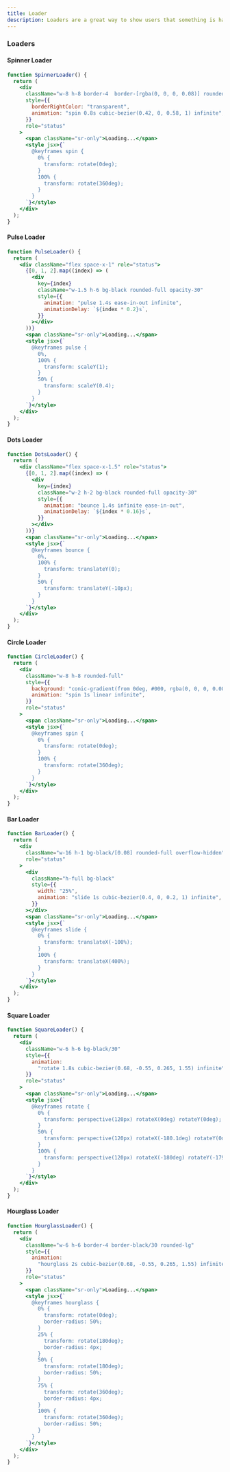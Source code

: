 ```yaml
---
title: Loader
description: Loaders are a great way to show users that something is happening in the background.
---
```


### Loaders
<Preview>
<Loaders />
</Preview>

#### Spinner Loader
```jsx showLineNumbers
function SpinnerLoader() {
  return (
    <div
      className="w-8 h-8 border-4  border-[rgba(0, 0, 0, 0.08)] rounded-full"
      style={{
        borderRightColor: "transparent",
        animation: "spin 0.8s cubic-bezier(0.42, 0, 0.58, 1) infinite",
      }}
      role="status"
    >
      <span className="sr-only">Loading...</span>
      <style jsx>{`
        @keyframes spin {
          0% {
            transform: rotate(0deg);
          }
          100% {
            transform: rotate(360deg);
          }
        }
      `}</style>
    </div>
  );
}
```	

#### Pulse Loader
```jsx showLineNumbers
function PulseLoader() {
  return (
    <div className="flex space-x-1" role="status">
      {[0, 1, 2].map((index) => (
        <div
          key={index}
          className="w-1.5 h-6 bg-black rounded-full opacity-30"
          style={{
            animation: "pulse 1.4s ease-in-out infinite",
            animationDelay: `${index * 0.2}s`,
          }}
        ></div>
      ))}
      <span className="sr-only">Loading...</span>
      <style jsx>{`
        @keyframes pulse {
          0%,
          100% {
            transform: scaleY(1);
          }
          50% {
            transform: scaleY(0.4);
          }
        }
      `}</style>
    </div>
  );
}
```

#### Dots Loader
```jsx showLineNumbers
function DotsLoader() {
  return (
    <div className="flex space-x-1.5" role="status">
      {[0, 1, 2].map((index) => (
        <div
          key={index}
          className="w-2 h-2 bg-black rounded-full opacity-30"
          style={{
            animation: "bounce 1.4s infinite ease-in-out",
            animationDelay: `${index * 0.16}s`,
          }}
        ></div>
      ))}
      <span className="sr-only">Loading...</span>
      <style jsx>{`
        @keyframes bounce {
          0%,
          100% {
            transform: translateY(0);
          }
          50% {
            transform: translateY(-10px);
          }
        }
      `}</style>
    </div>
  );
}
```

#### Circle Loader
```jsx showLineNumbers
function CircleLoader() {
  return (
    <div
      className="w-8 h-8 rounded-full"
      style={{
        background: "conic-gradient(from 0deg, #000, rgba(0, 0, 0, 0.08))",
        animation: "spin 1s linear infinite",
      }}
      role="status"
    >
      <span className="sr-only">Loading...</span>
      <style jsx>{`
        @keyframes spin {
          0% {
            transform: rotate(0deg);
          }
          100% {
            transform: rotate(360deg);
          }
        }
      `}</style>
    </div>
  );
}
```

#### Bar Loader
```jsx showLineNumbers
function BarLoader() {
  return (
    <div
      className="w-16 h-1 bg-black/[0.08] rounded-full overflow-hidden"
      role="status"
    >
      <div
        className="h-full bg-black"
        style={{
          width: "25%",
          animation: "slide 1s cubic-bezier(0.4, 0, 0.2, 1) infinite",
        }}
      ></div>
      <span className="sr-only">Loading...</span>
      <style jsx>{`
        @keyframes slide {
          0% {
            transform: translateX(-100%);
          }
          100% {
            transform: translateX(400%);
          }
        }
      `}</style>
    </div>
  );
}
```

#### Square Loader
```jsx showLineNumbers
function SquareLoader() {
  return (
    <div
      className="w-6 h-6 bg-black/30"
      style={{
        animation:
          "rotate 1.8s cubic-bezier(0.68, -0.55, 0.265, 1.55) infinite",
      }}
      role="status"
    >
      <span className="sr-only">Loading...</span>
      <style jsx>{`
        @keyframes rotate {
          0% {
            transform: perspective(120px) rotateX(0deg) rotateY(0deg);
          }
          50% {
            transform: perspective(120px) rotateX(-180.1deg) rotateY(0deg);
          }
          100% {
            transform: perspective(120px) rotateX(-180deg) rotateY(-179.9deg);
          }
        }
      `}</style>
    </div>
  );
}
```

#### Hourglass Loader
```jsx showLineNumbers
function HourglassLoader() {
  return (
    <div
      className="w-6 h-6 border-4 border-black/30 rounded-lg"
      style={{
        animation:
          "hourglass 2s cubic-bezier(0.68, -0.55, 0.265, 1.55) infinite",
      }}
      role="status"
    >
      <span className="sr-only">Loading...</span>
      <style jsx>{`
        @keyframes hourglass {
          0% {
            transform: rotate(0deg);
            border-radius: 50%;
          }
          25% {
            transform: rotate(180deg);
            border-radius: 4px;
          }
          50% {
            transform: rotate(180deg);
            border-radius: 50%;
          }
          75% {
            transform: rotate(360deg);
            border-radius: 4px;
          }
          100% {
            transform: rotate(360deg);
            border-radius: 50%;
          }
        }
      `}</style>
    </div>
  );
}
```